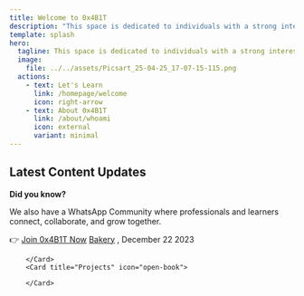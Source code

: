```yaml
---
title: Welcome to 0x4B1T
description: "This space is dedicated to individuals with a strong interest in the world of security. Here, you will find informative blogs, write-ups, roadmaps, resources, and more. Let’s break things down together."
template: splash
hero:
  tagline: This space is dedicated to individuals with a strong interest in the world of security. Here, you will find informative blogs, write-ups, roadmaps, resources, and more. Let’s break things down together.
  image:
    file: ../../assets/Picsart_25-04-25_17-07-15-115.png
  actions:
    - text: Let's Learn
      link: /homepage/welcome
      icon: right-arrow
    - text: About 0x4B1T
      link: /about/whoami
      icon: external
      variant: minimal
---
```



## Latest Content Updates


**Did you know?**  
  
We also have a WhatsApp Community where professionals and learners connect, collaborate, and grow together.  
  
👉 [Join 0x4B1T Now](https://chat.whatsapp.com/HOJpyncUr558i7hYtNZeer)
<CardGrid stagger>
	<Card title="Hackries" icon="star">
        </Card>
	<Card title="Articles" icon="document">
	[Bakery](https://0x4b1t.github.io/writeups/kpmg-bakery/) , December 22 2023
	</Card>
          <Card title="Write-ups" icon="pencil">
                
        </Card>
        <Card title="Projects" icon="open-book">
               
        </Card>
</CardGrid>
